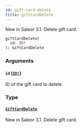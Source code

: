 ```yaml
---
id: gift-card-delete
title: giftCardDelete
---
```


New in Saleor 3.1. Delete gift card.

```graphql
giftCardDelete(
  id: ID!
): GiftCardDelete

```

### Arguments

#### `id` ([`ID!`](/developer/api-reference/scalars/id.mdx))

ID of the gift card to delete.

### Type

#### [`GiftCardDelete`](/developer/api-reference/objects/gift-card-delete.mdx)

New in Saleor 3.1. Delete gift card.
